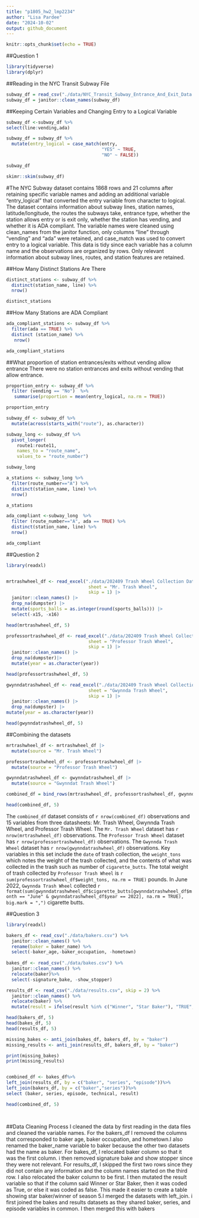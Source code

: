 ```yaml
---
title: "p1805_hw2_lmp2234"
author: "Lisa Pardee"
date: "2024-10-02"
output: github_document
---
```


```r
knitr::opts_chunk$set(echo = TRUE)
```

##Question 1

```r
library(tidyverse)
library(dplyr)
```

##Reading in the NYC Transit Subway File
```r
subway_df = read_csv("./data/NYC_Transit_Subway_Entrance_And_Exit_Data.csv")
subway_df = janitor::clean_names(subway_df)
```

##Keeping Certain Variables and Changing Entry to a Logical Variable 
```r
subway_df <-subway_df %>%
select(line:vending,ada)

subway_df = subway_df %>%
  mutate(entry_logical = case_match(entry,
                                    "YES" ~ TRUE,
                                    "NO" ~ FALSE))

subway_df

skimr::skim(subway_df)
```
#The NYC Subway dataset contains 1868 rows and 21 columns after retaining specific variable names and adding an additional variable "entry_logical" that converted the entry variable from character to logical. The dataset contains information about subway lines, station names, latitude/longitude, the routes the subways take, entrance type, whether the station allows entry or is exit only, whether the station has vending, and whether it is ADA compliant. The variable names were cleaned using clean_names from the janitor function, only columns "line" through "vending" and "ada" were retained, and case_match was used to convert entry to a logical variable. This data is tidy since each variable has a column name and the observations are organized by rows. Only relevant information about subway lines, routes, and station features are retained.  


##How Many Distinct Stations Are There
```r
distinct_stations <- subway_df %>%
  distinct(station_name, line) %>%
  nrow()

distinct_stations

```

##How Many Stations are ADA Compliant
```r
ada_compliant_stations <- subway_df %>%
  filter(ada == TRUE) %>%
  distinct (station_name) %>%
   nrow()

ada_compliant_stations

```

##What proportion of station entrances/exits without vending allow entrance
There were no station entrances and exits without vending that allow entrance. 

```r
proportion_entry <- subway_df %>%
  filter (vending == "No")  %>%
   summarise(proportion = mean(entry_logical, na.rm = TRUE)) 

proportion_entry

```
```r
subway_df <- subway_df %>%
  mutate(across(starts_with("route"), as.character))

subway_long <- subway_df %>%
  pivot_longer(
    route1:route11, 
    names_to = "route_name", 
    values_to = "route_number")

subway_long

a_stations <- subway_long %>%
  filter(route_number=="A") %>%  
  distinct(station_name, line) %>%
  nrow()

a_stations

ada_compliant <-subway_long  %>%
  filter (route_number=="A", ada == TRUE) %>%
  distinct(station_name, line) %>%
  nrow()

ada_compliant

```


##Question 2

```r
library(readxl)


mrtrashwheel_df <- read_excel("./data/202409 Trash Wheel Collection Data.xlsx", 
                               sheet = "Mr. Trash Wheel", 
                               skip = 1) |> 
  janitor::clean_names() |> 
  drop_na(dumpster) |> 
  mutate(sports_balls = as.integer(round(sports_balls))) |> 
  select(-x15, -x16)  

head(mrtrashwheel_df, 5)

```
```r
professortrashwheel_df <- read_excel("./data/202409 Trash Wheel Collection Data.xlsx", 
                               sheet = "Professor Trash Wheel", 
                               skip = 1) |> 
  janitor::clean_names() |> 
  drop_na(dumpster)|>  
  mutate(year = as.character(year))

head(professortrashwheel_df, 5)
```
```r
gwynndatrashwheel_df <- read_excel("./data/202409 Trash Wheel Collection Data.xlsx", 
                               sheet = "Gwynnda Trash Wheel", 
                               skip = 1) |> 
  janitor::clean_names() |> 
  drop_na(dumpster) |> 
mutate(year = as.character(year))

head(gwynndatrashwheel_df, 5)
```

##Combining the datasets
```r
mrtrashwheel_df <- mrtrashwheel_df |> 
  mutate(source = "Mr. Trash Wheel") 

professortrashwheel_df <- professortrashwheel_df |> 
  mutate(source = "Professor Trash Wheel") 

gwynndatrashwheel_df <- gwynndatrashwheel_df |> 
  mutate(source = "Gwynndat Trash Wheel")

combined_df = bind_rows(mrtrashwheel_df, professortrashwheel_df, gwynndatrashwheel_df)

head(combined_df, 5)
```

The `combined_df` dataset consists of `r nrow(combined_df)` observations and 15 variables from three datasheets: Mr. Trash Wheel, Gwynnda Trash Wheel, and Professor Trash Wheel. The `Mr. Trash Wheel` dataset has `r nrow(mrtrashwheel_df)`  observations. The `Professor Trash Wheel` dataset has `r nrow(professortrashwheel_df)` observations. The `Gwynnda Trash Wheel` dataset has `r nrow(gwynndatrashwheel_df)` observations. Key variables in this set include the `date` of trash collection, the `weight_tons` which notes the weight of the trash collected, and the contents of what was collected in the trash such as number of `cigarette_butts`. The total weight of trash collected by `Professor Trash Wheel` is `r sum(professortrashwheel_df$weight_tons, na.rm = TRUE)` pounds. In June 2022, `Gwynnda Trash Wheel` collected `r format(sum(gwynndatrashwheel_df$cigarette_butts[gwynndatrashwheel_df$month == "June" & gwynndatrashwheel_df$year == 2022], na.rm = TRUE), big.mark = ",")` cigarette butts. 

##Question 3 

```r
library(readxl)

bakers_df <- read_csv("./data/bakers.csv") %>%
  janitor::clean_names() %>%
  rename(baker = baker_name) %>%
  select(-baker_age,-baker_occupation, -hometown)
  
bakes_df <- read_csv("./data/bakes.csv") %>%
  janitor::clean_names() %>%
  relocate(baker)%>%
  select(-signature_bake, -show_stopper)

results_df <- read_csv("./data/results.csv", skip = 2) %>%
  janitor::clean_names() %>%
  relocate(baker) %>%
  mutate(result = ifelse(result %in% c("Winner", "Star Baker"), "TRUE", "FALSE")) 

head(bakers_df, 5)
head(bakes_df, 5)
head(results_df, 5)

missing_bakes <- anti_join(bakes_df, bakers_df, by = "baker")
missing_results <- anti_join(results_df, bakers_df, by = "baker")

print(missing_bakes)
print(missing_results)


combined_df <- bakes_df%>%
left_join(results_df, by = c("baker", "series", "episode"))%>%
left_join(bakers_df, by = c("baker","series"))%>%
select (baker, series, episode, technical, result)

head(combined_df, 5)

  
```

##Data Cleaning Process
I cleaned the data by first reading in the data files and cleaned the variable names. For the bakers_df I removed the columns that corresponded to baker age, baker occupation, and hometown.I also renamed the baker_name variable to baker because the other two datasets had the name as baker. For bakes_df, I relocated baker column so that it was the first column. i then removed signature bake and show stopper since they were not relevant. For results_df, I skipped the first two rows since they did not contain any information and the column names started on the third row. I also relocated the baker column to be first. I then mutated the result variable so that if the column said Winner or Star Baker, then it was coded as True, or else it was coded as false. This made it easier to create a table showing star baker/winner of season 5.I merged the datasets with left_join. i first joined the bakes and results datasets as they shared baker, series, and episode variables in common. I then merged this with bakers  